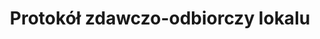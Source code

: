---
slug: protokol-zdawczo-odbiorczy-lokalu
title: Protokół zdawczo-odbiorczy lokalu
categories: [nieruchomosci]
---